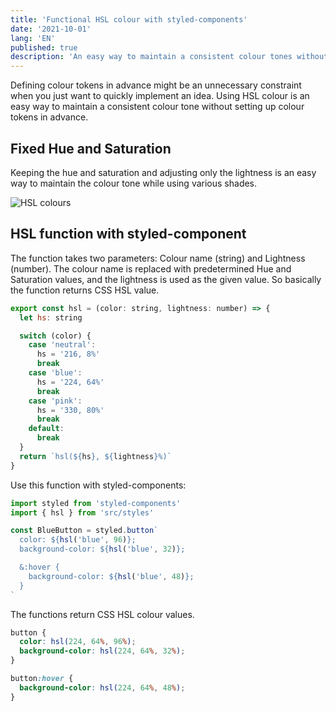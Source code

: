 ```yaml
---
title: 'Functional HSL colour with styled-components'
date: '2021-10-01'
lang: 'EN'
published: true
description: 'An easy way to maintain a consistent colour tones without setting up tokens.'
---
```


Defining colour tokens in advance might be an unnecessary constraint when you just want to quickly implement an idea. Using HSL colour is an easy way to maintain a consistent colour tone without setting up colour tokens in advance.

## Fixed Hue and Saturation

Keeping the hue and saturation and adjusting only the lightness is an easy way to maintain the colour tone while using various shades.

![HSL colours](hsl-example.png)

## HSL function with styled-component

The function takes two parameters: Colour name (string) and Lightness (number). The colour name is replaced with predetermined Hue and Saturation values, and the lightness is used as the given value. So basically the function returns CSS HSL value.

```javascript
export const hsl = (color: string, lightness: number) => {
  let hs: string

  switch (color) {
    case 'neutral':
      hs = '216, 8%'
      break
    case 'blue':
      hs = '224, 64%'
      break
    case 'pink':
      hs = '330, 80%'
      break
    default:
      break
  }
  return `hsl(${hs}, ${lightness}%)`
}
```

Use this function with styled-components:

```javascript
import styled from 'styled-components'
import { hsl } from 'src/styles'

const BlueButton = styled.button`
  color: ${hsl('blue', 96)};
  background-color: ${hsl('blue', 32)};

  &:hover {
    background-color: ${hsl('blue', 48)};
  }
`
```

The functions return CSS HSL colour values.

```css
button {
  color: hsl(224, 64%, 96%);
  background-color: hsl(224, 64%, 32%);
}

button:hover {
  background-color: hsl(224, 64%, 48%);
}
```
